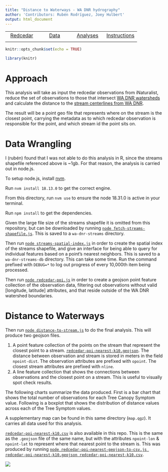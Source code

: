 ```yaml
---
title: "Distance to Waterways - WA DNR hydrography"
author: 'Contributors: Rubén Rodríguez, Joey Hulbert'
output: html_document
---
```


|            |            |            |            |
|:----------:|:----------:|:----------:|:----------:|
|[Redcedar](https://jmhulbert.github.io/open/redcedar)|[Data](https://jmhulbert.github.io/open/redcedar/data)|[ Analyses](https://jmhulbert.github.io/open/redcedar/analyses)|[Instructions](https://jmhulbert.github.io/open/redcedar/instructions)|
|             |           |            |            |


```r
knitr::opts_chunk$set(echo = TRUE)
```

```r
library(knitr)
```

# Approach

This analysis will take as input the redcedar observations from iNaturalist, reduce the set of observations to those that intersect [WA DNR watersheds](https://data-wadnr.opendata.arcgis.com/datasets/wadnr::watershed-administrative-units-forest-practices-regulation/about) and calculate the distance to the [stream centerlines from WA DNR](https://data-wadnr.opendata.arcgis.com/datasets/wadnr::dnr-hydrography-watercourses-forest-practices-regulation/about).

The result will be a point geo file that represents where on the stream is the closest point, carrying the metadata as to which redcedar observation is responsible for the point, and which stream id the point sits on.

# Data Wrangling

I (rubén) found that I was not able to do this analysis in R, since the streams shapefile referenced above is ~1gb. For that reason, the analysis is carried out in node.js.

To setup node.js, install [nvm](https://github.com/nvm-sh/nvm).

Run `nvm install 18.13.0` to get the correct engine.

From this directory, run `nvm use` to ensure the node 18.31.0 is active in your terminal.

Run `npm install` to get the dependencies.

Given the large file size of the streams shapefile it is omitted from this repository, but can be downloaded by running [`node fetch-streams-shapefile.js`](./fetch-streams-shapefile.js). This is saved to a `wa-dnr-streams` directory.

Then run [`node streams-spatial-index.js`](./streams-spatial-index.js) in order to create the spatial index of the streams shapefile, and give an interface for being able to query for individual features based on a point's nearest neighbors. This is saved to a `wa-dnr-streams-db` directory. This can take some time. Run the command prefixed with `DEBUG=*` to log out progress of every 10,000th item being processed.

Then run [`node redcedar-poi.js`](./redcedar-poi.js) in order to create a geojson point feature collection of the observation data, filtering out observations without valid [longitude, latitude] attributes, and that reside outside of the WA DNR watershed boundaries.

# Distance to Waterways

Then run [`node distance-to-stream.js`](./distance-to-stream.js) to do the final analysis. This will produce two geojson files.

1. A point feature collection of the points on the stream that represent the closest point to a stream. [`redcedar-poi-nearest-k10.geojson`](./redcedar-poi-nearest-k10.geojson). The distance between observation and stream is stored in meters in the field `npoint-dist`. The observation attributes are prefixed with `opoint`. The closest stream attributes are prefixed with `nline`.
2. A line feature collection that shows the connections between observations and the closest point on a stream. This is useful to visually spot check results.


The following charts summarize the data produced. First is a bar chart that shows the total number of observations for each Tree Canopy Symptom value. Following is a boxplot that shows the distribution of distance values across each of the Tree Symptom values.

<div id="bar"></div>
<div id="box"></div>

A supplementary map can be found in this same directory (`map.qgz`). It carries all data used for this analysis.

[`redcedar-poi-nearest-k10.csv`](./redcedar-poi-nearest-k10.csv) is also available in this repo. This is the same as the `.geojson` file of the same name, but with the attributes `npoint-lon` & `npoint-lat` to represent where that nearest point to the stream is. This was produced by running [`node redcedar-poi-nearest-geojson-to-csv.js redcedar-poi-nearest-k10.geojson redcedar-poi-nearest-k10.csv`](./redcedar-poi-nearest-geojson-to-csv.js).

<script type="module">
  // These charts were iterated on in this Observable
  // [notebook](https://observablehq.com/d/d834eb92e2f1a5a6).
  import * as Plot from "https://cdn.jsdelivr.net/npm/@observablehq/plot@0.6/+esm";
  main()
  async function main () {
    // source data
    const response = await fetch('redcedar-poi-nearest-k10.geojson')
    const geojson = await response.json()

    // data as array to visualize
    const symptoms = [
      {
        symptom: 'Healthy',
        color: 'rgb(172, 252, 172)',
      },
      {
        symptom: 'Thinning Canopy',
        color: 'rgb(251, 252, 172)',
      },
      {
        symptom: 'Dead Top',
        color: 'rgb(172, 176, 252)',
      },
      {
        symptom: 'Tree is Dead',
        color: 'rgb(252, 172, 172)',
      },
      {
        symptom: 'Other',
        color: 'lightgrey',
      },
    ]
    let rows = geojson.features.map(f => f.properties)
    rows.sort((a, b) => {
      if (a['npoint-dist'] < b['npoint-dist']) return -1
      if (a['npoint-dist'] > b['npoint-dist']) return 1
      return 0
    })
    // add a sorted indices
    rows = rows.map((row, index) => {
      row._distince_index = index
      const symptomIndex = symptoms
        .findIndex(s => s.symptom === row['opoint-reclassified.tree.canopy.symptoms'])
      row._sympton_index = symptomIndex === -1 ? symptomIndex.length - 1 : symptomIndex
      return row
    })

    const observations = rows.reduce((accumulator, current) => {
      let accumulatorIndex = accumulator.findIndex((item) => {
        return item.symptom === current['opoint-reclassified.tree.canopy.symptoms']
      })
      if (accumulatorIndex === -1) {
        const accumulatorItem = {
          symptom: current['opoint-reclassified.tree.canopy.symptoms'],
          symptomIndex: current._sympton_index,
          observations: 1,
        }
        accumulator.push(accumulatorItem)
      }
      else {
        accumulator[accumulatorIndex].observations++
      }
      return accumulator
    }, [])
      .sort((a, b) => {
        if (a.symptomIndex < b.symptomIndex) {
          console.log('less')
          return -1
        }
        if (a.symptomIndex > b.symptomIndex) return 1
        return 0
      })

    const bar = Plot.plot({
      x: { label: 'Observations' },
      y: {
        label: 'Tree Canopy Symptom',
        domain: observations.map(o => o.symptom),
      },
      marginLeft: 20,
      marks: [
        Plot.barX(observations, {
          x: "observations",
          y: "symptom",
          fill: (d) => symptoms[d.symptomIndex].color,
        }),
        Plot.axisY({textAnchor: "start", fill: "black", dx: 14, tickSize: 0}),
      ],
    })
    const barEl = document.querySelector("#bar")
    barEl.append(bar)

    const box = Plot.plot({
      x: {
        grid: true,
        inset: 0,
        label: 'Distance to stream (m)'
      },
      y: {
        label: 'Tree Canopy Symptom',
        domain: observations.map(o => o.symptom),
      },
      marginLeft: 20,
      marks: [
        Plot.boxX(rows, {
          x: "npoint-dist",
          y: "opoint-reclassified.tree.canopy.symptoms",
          fill: (d) => {
            const symptom = symptoms.find(s => s.symptom === d['opoint-reclassified.tree.canopy.symptoms'])
            if (!symptom) return 'lightgrey'
            return symptom.color
          },
        }),
        Plot.axisY({textAnchor: "start", fill: "black", dx: 0, tickSize: 0, text: () => ''}),
      ],
    })
    const boxEl = document.querySelector("#box")
    boxEl.append(box)
  }
</script>

![](~/ServerFiles/open/redcedar/images/DistanceWaterWhatcom.jpg)
